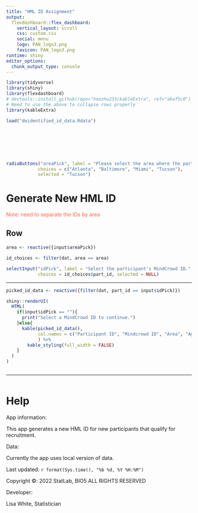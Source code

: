 ```yaml
---
title: "HML ID Assignment"
output: 
  flexdashboard::flex_dashboard:
    vertical_layout: scroll
    css: custom.css
    social: menu
    logo: PAN_logo3.png
    favicon: PAN_logo3.png
runtime: shiny
editor_options: 
  chunk_output_type: console
---
```


```{=html}
<style type="text/css">

  .chart-title {  /* chart_title  */
    font-size: 22px;

</style>
```
<!-- Server -->

```r

library(tidyverse)
library(shiny)
library(flexdashboard)
# devtools::install_github(repo="haozhu233/kableExtra", ref="a6af5c0")
# Need to use the above to collapse rows properly
library(kableExtra)

```

```r

load("deidentified_id_data.Rdata")

```

<!-- UI -->

<br>

{.sidebar}
===================
<br>

```r

radioButtons("areaPick", label = "Please select the area where the participant was recruited.",
            choices = c("Atlanta", "Baltimore", "Miami", "Tucson"),
            selected = "Tucson")

```

# Generate New HML ID

<p style="color:Tomato;">Note: need to separate the IDs by area</p>

## Row

#### 

```r

area <- reactive({input$areaPick})

id_choices <- filter(dat, area == area)

selectInput("idPick", label = "Select the participant's MindCrowd ID.",
            choices = id_choices$part_id, selected = NULL)

```

---

```r

picked_id_data <- reactive({filter(dat, part_id == input$idPick)})

shiny::renderUI(
  HTML(
    if(input$idPick == ""){
      print("Select a MindCrowd ID to continue.")
    }else{
      kable(picked_id_data(),
            col.names = c("Participant ID", "Mindcrowd ID", "Area", "Age Group", "Sex"),
            ) %>%
        kable_styling(full_width = FALSE)
    }
  )
)

```

```r

```


---



```r

```



# Help

App information:

This app generates a new HML ID for new participants that qualify for recruitment. 

Data:

Currently the app uses local version of data.

Last updated: `r format(Sys.time(), "%b %d, %Y %H:%M")`

<html>

<p>

Copyright ©: 2022 StatLab, BIO5 ALL RIGHTS RESERVED

</p>

<p>

Developer:

</p>

<p>

Lisa White, Statistician <br/>

</p>
